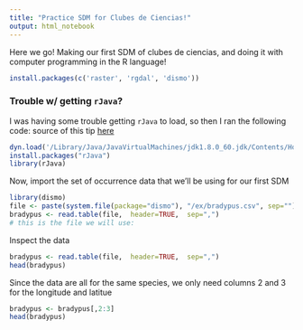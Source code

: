 ```yaml
---
title: "Practice SDM for Clubes de Ciencias!"
output: html_notebook
---
```


Here we go! Making our first SDM of clubes de ciencias, and doing it with computer programming in the R language!

```r
install.packages(c('raster', 'rgdal', 'dismo'))
```

### Trouble w/ getting `rJava`?
I was having some trouble getting `rJava` to load, so then I ran the following code:
source of this tip [here](https://zhiyzuo.github.io/installation-rJava/)
```r
dyn.load('/Library/Java/JavaVirtualMachines/jdk1.8.0_60.jdk/Contents/Home/jre/lib/server/libjvm.dylib')
install.packages("rJava")
library(rJava)
```


Now, import the set of occurrence data that we'll be using for our first SDM
```r
library(dismo)
file <- paste(system.file(package="dismo"), "/ex/bradypus.csv", sep="")
bradypus <- read.table(file,  header=TRUE,  sep=",")
# this is the file we will use:
```

Inspect the data
```r
bradypus <- read.table(file,  header=TRUE,  sep=",")
head(bradypus)
```

Since the data are all for the same species, we only need columns 2 and 3 for the longitude and latitue
```r
bradypus <- bradypus[,2:3]
head(bradypus)

```

